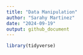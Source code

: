 ```yaml
---
title: "Data Manipulation"
author: "Sarahy Martinez"
date: "2024-09-19"
output: github_document
---
```


```r
library(tidyverse)

```
